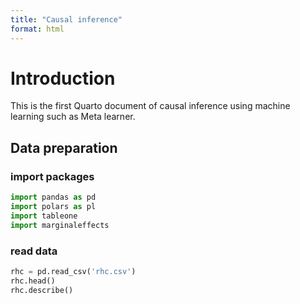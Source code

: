 ```yaml
---
title: "Causal inference"
format: html
---
```


# Introduction

This is the first Quarto document of causal inference using machine learning such as Meta learner.

## Data preparation

### import packages

```python
import pandas as pd
import polars as pl
import tableone
import marginaleffects
```

### read data

```python
rhc = pd.read_csv('rhc.csv')
rhc.head()
rhc.describe()
```